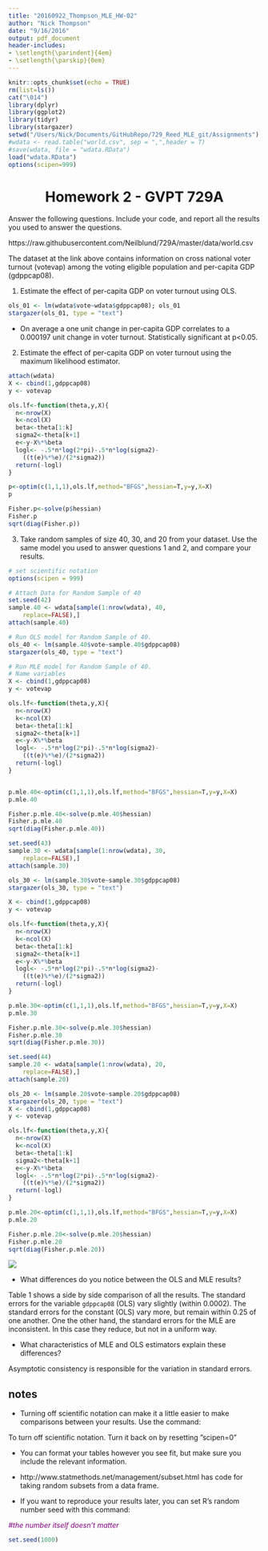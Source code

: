 ```yaml
---
title: "20160922_Thompson_MLE_HW-02"
author: "Nick Thompson"
date: "9/16/2016"
output: pdf_document
header-includes:
- \setlength{\parindent}{4em}
- \setlength{\parskip}{0em}
---
```


```r
knitr::opts_chunk$set(echo = TRUE)
rm(list=ls())
cat("\014")
library(dplyr)
library(ggplot2)
library(tidyr)
library(stargazer)
setwd("/Users/Nick/Documents/GitHubRepo/729_Reed_MLE_git/Assignments")
#wdata <- read.table("world.csv", sep = ",",header = T)
#save(wdata, file = "wdata.RData")
load("wdata.RData")
options(scipen=999)
```

<center> <h1>Homework 2 - GVPT 729A</h1> </center>

Answer the following questions. Include your code, and report all the results you used to answer the questions.

https://raw.githubusercontent.com/Neilblund/729A/master/data/world.csv

The dataset at the link above contains information on cross national voter turnout (votevap) among the voting eligible population and per-capita GDP (gdppcap08).

1. Estimate the effect of per-capita GDP on voter turnout using OLS.

```r
ols_01 <- lm(wdata$vote~wdata$gdppcap08); ols_01
stargazer(ols_01, type = "text")
```

* On average a one unit change in per-capita GDP correlates to a 0.000197 unit change in voter turnout.  Statistically significant at p<0.05.

2. Estimate the effect of per-capita GDP on voter turnout using the maximum likelihood estimator.

```r
attach(wdata)
X <- cbind(1,gdppcap08)
y <- votevap

ols.lf<-function(theta,y,X){
  n<-nrow(X)
  k<-ncol(X)
  beta<-theta[1:k]
  sigma2<-theta[k+1]
  e<-y-X%*%beta
  logl<- -.5*n*log(2*pi)-.5*n*log(sigma2)-
    ((t(e)%*%e)/(2*sigma2))
  return(-logl)
}

p<-optim(c(1,1,1),ols.lf,method="BFGS",hessian=T,y=y,X=X)
p

Fisher.p<-solve(p$hessian)
Fisher.p
sqrt(diag(Fisher.p))
```

3. Take random samples of size 40, 30, and 20 from your dataset. Use the same model you used to answer questions 1 and 2, and compare your results.

```r
# set scientific notation
options(scipen = 999)
```

```r
# Attach Data for Random Sample of 40
set.seed(42)
sample.40 <- wdata[sample(1:nrow(wdata), 40,
  	replace=FALSE),]
attach(sample.40)

# Run OLS model for Random Sample of 40.
ols_40 <- lm(sample.40$vote~sample.40$gdppcap08)
stargazer(ols_40, type = "text")

# Run MLE model for Random Sample of 40.
# Name variables
X <- cbind(1,gdppcap08)
y <- votevap

ols.lf<-function(theta,y,X){
  n<-nrow(X)
  k<-ncol(X)
  beta<-theta[1:k]
  sigma2<-theta[k+1]
  e<-y-X%*%beta
  logl<- -.5*n*log(2*pi)-.5*n*log(sigma2)-
    ((t(e)%*%e)/(2*sigma2))
  return(-logl)
}


p.mle.40<-optim(c(1,1,1),ols.lf,method="BFGS",hessian=T,y=y,X=X)
p.mle.40

Fisher.p.mle.40<-solve(p.mle.40$hessian)
Fisher.p.mle.40
sqrt(diag(Fisher.p.mle.40))

```

```r
set.seed(43)
sample.30 <- wdata[sample(1:nrow(wdata), 30,
  	replace=FALSE),]
attach(sample.30)

ols_30 <- lm(sample.30$vote~sample.30$gdppcap08)
stargazer(ols_30, type = "text")

X <- cbind(1,gdppcap08)
y <- votevap

ols.lf<-function(theta,y,X){
  n<-nrow(X)
  k<-ncol(X)
  beta<-theta[1:k]
  sigma2<-theta[k+1]
  e<-y-X%*%beta
  logl<- -.5*n*log(2*pi)-.5*n*log(sigma2)-
    ((t(e)%*%e)/(2*sigma2))
  return(-logl)
}

p.mle.30<-optim(c(1,1,1),ols.lf,method="BFGS",hessian=T,y=y,X=X)
p.mle.30

Fisher.p.mle.30<-solve(p.mle.30$hessian)
Fisher.p.mle.30
sqrt(diag(Fisher.p.mle.30))

```

```r
set.seed(44)
sample.20 <- wdata[sample(1:nrow(wdata), 20,
  	replace=FALSE),]
attach(sample.20)

ols_20 <- lm(sample.20$vote~sample.20$gdppcap08)
stargazer(ols_20, type = "text")
X <- cbind(1,gdppcap08)
y <- votevap

ols.lf<-function(theta,y,X){
  n<-nrow(X)
  k<-ncol(X)
  beta<-theta[1:k]
  sigma2<-theta[k+1]
  e<-y-X%*%beta
  logl<- -.5*n*log(2*pi)-.5*n*log(sigma2)-
    ((t(e)%*%e)/(2*sigma2))
  return(-logl)
}

p.mle.20<-optim(c(1,1,1),ols.lf,method="BFGS",hessian=T,y=y,X=X)
p.mle.20

Fisher.p.mle.20<-solve(p.mle.20$hessian)
Fisher.p.mle.20
sqrt(diag(Fisher.p.mle.20))

```
![](Table1_2.png)


* What differences do you notice between the OLS and MLE results? 

Table 1 shows a side by side comparison of all the results.  The standard errors for the variable `gdppcap08` (OLS) vary slightly (within 0.0002).  The standard errors for the constant (OLS) vary more, but remain within 0.25 of one another.  One the other hand, the standard errors for the MLE are inconsistent.  In this case they reduce, but not in a uniform way.
    


* What characteristics of MLE and OLS estimators explain these differences?

Asymptotic consistency is responsible for the variation in standard errors.

    
## notes

* Turning off scientific notation can make it a little easier to make comparisons between your results. Use the command:

To turn off scientific notation. Turn it back on by resetting ”scipen=0”

* You can format your tables however you see fit, but make sure you include the relevant information.

* http://www.statmethods.net/management/subset.html has code for taking random subsets from a data frame.

* If you want to reproduce your results later, you can set R’s random number seed with this command:

*<span style="color:purple">#the number itself doesn't matter</span>*

```r
set.seed(1000)
```

